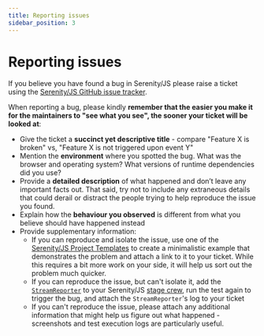 ```yaml
---
title: Reporting issues
sidebar_position: 3
---
```

# Reporting issues

If you believe you have found a bug in Serenity/JS please raise a ticket using the [Serenity/JS GitHub issue tracker](https://github.com/serenity-js/serenity-js/issues).

When reporting a bug, please kindly **remember that the easier you make it for the maintainers to "see what you see", the sooner your ticket will be looked at**:
- Give the ticket a **succinct yet descriptive title** - compare "Feature X is broken" vs, "Feature X is not triggered upon event Y"
- Mention the **environment** where you spotted the bug. What was the browser and operating system? What versions of runtime dependencies did you use?
- Provide a **detailed description** of what happened and don’t leave any important facts out. That said, try not to include any extraneous details that could derail or distract the people trying to help reproduce the issue you found.
- Explain how the **behaviour you observed** is different from what you believe should have happened instead
- Provide supplementary information:
    - If you can reproduce and isolate the issue, use one of the [Serenity/JS Project Templates](/handbook/getting-started/project-templates/) to create a minimalistic example that demonstrates the problem and attach a link to it to your ticket. While this requires a bit more work on your side, it will help us sort out the problem much quicker.
    - If you can reproduce the issue, but can't isolate it, add the [`StreamReporter`](/api/core/class/StreamReporter) to your Serenity/JS [stage crew](/api/core/class/SerenityConfig#crew), run the test again to trigger the bug, and attach the `StreamReporter`'s log to your ticket
    - If you can't reproduce the issue, please attach any additional information that might help us figure out what happened - screenshots and test execution logs are particularly useful.

<Figure
    caption='"The art of bug reporting" by Andy Glover'
    img={require('@site/static/images/contributing/the-art-of-bug-reporting.png')}
    externalLink="https://cartoontester.blogspot.com/2012/02/art-of-bug-reporting.html"
/>
